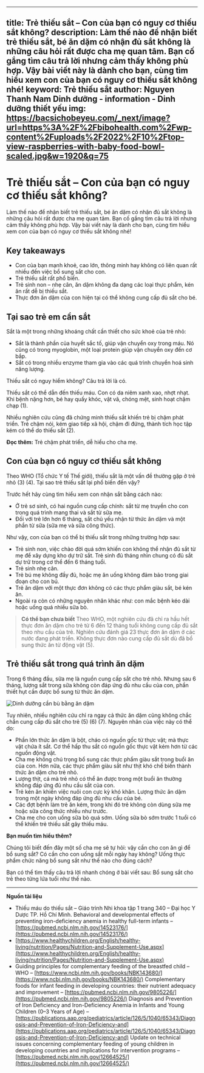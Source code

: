 
---
title: Trẻ thiếu sắt – Con của bạn có nguy cơ thiếu sắt không?
description: Làm thế nào để nhận biết trẻ thiếu sắt, bé ăn dặm có nhận đủ sắt không là những câu hỏi rất được cha mẹ quan tâm. Bạn cố gắng tìm câu trả lời nhưng cảm thấy không phù hợp. Vậy bài viết này là dành cho bạn, cùng tìm hiểu xem con của bạn có nguy cơ thiếu sắt không nhé!
keyword: Trẻ thiếu sắt
author: Nguyen Thanh Nam
Dinh dưỡng - information - Dinh dưỡng thiết yếu
img: https://bacsichobeyeu.com/_next/image?url=https%3A%2F%2Fbibohealth.com%2Fwp-content%2Fuploads%2F2022%2F10%2Ftop-view-raspberries-with-baby-food-bowl-scaled.jpg&w=1920&q=75
---

# Trẻ thiếu sắt – Con của bạn có nguy cơ thiếu sắt không?
Làm thế nào để nhận biết trẻ thiếu sắt, bé ăn dặm có nhận đủ sắt không là những câu hỏi rất được cha mẹ quan tâm. Bạn cố gắng tìm câu trả lời nhưng cảm thấy không phù hợp. Vậy bài viết này là dành cho bạn, cùng tìm hiểu xem con của bạn có nguy cơ thiếu sắt không nhé!

## Key takeaways
- Con của bạn mạnh khoẻ, cao lớn, thông minh hay không có liên quan rất nhiều đến việc bổ sung sắt cho con.
- Trẻ thiếu sắt rất phổ biến.
- Trẻ sinh non – nhẹ cân, ăn dặm không đa dạng các loại thực phẩm, kén ăn rất dễ bị thiếu sắt.
- Thực đơn ăn dặm của con hiện tại có thể không cung cấp đủ sắt cho bé.

## Tại sao trẻ em cần sắt
Sắt là một trong những khoáng chất cần thiết cho sức khoẻ của trẻ nhỏ:

- Sắt là thành phần của huyết sắc tố, giúp vận chuyển oxy trong máu. Nó cũng có trong myoglobin, một loại protein giúp vận chuyển oxy đến cơ bắp.
- Sắt có trong nhiều enzyme tham gia vào các quá trình chuyển hoá sinh năng lượng.

Thiếu sắt có nguy hiểm không? Câu trả lời là có.

Thiếu sắt có thể dẫn đến thiếu máu. Con có da niêm xanh xao, nhợt nhạt. Khi bệnh nặng hơn, bé hay quấy khóc, vật vã, chóng mệt, sinh hoạt chậm chạp (1).

Nhiều nghiên cứu cũng đã chứng minh thiếu sắt khiến trẻ bị chậm phát triển. Trẻ chậm nói, kém giao tiếp xã hội, chậm đi đứng, thành tích học tập kém có thể do thiếu sắt (2).

**Đọc thêm:** Trẻ chậm phát triển, dễ hiểu cho cha mẹ.

## Con của bạn có nguy cơ thiếu sắt không
Theo WHO (Tổ chức Y tế Thế giới), thiếu sắt là một vấn đề thường gặp ở trẻ nhỏ (3) (4). Tại sao trẻ thiếu sắt lại phổ biến đến vậy?

Trước hết hãy cùng tìm hiểu xem con nhận sắt bằng cách nào:

- Ở trẻ sơ sinh, có hai nguồn cung cấp chính: sắt từ mẹ truyền cho con trong quá trình mang thai và sắt từ sữa mẹ.
- Đối với trẻ lớn hơn 6 tháng, sắt chủ yếu nhận từ thức ăn dặm và một phần từ sữa (sữa mẹ và sữa công thức).

Như vậy, con của bạn có thể bị thiếu sắt trong những trường hợp sau:

- Trẻ sinh non, việc chào đời quá sớm khiến con không thể nhận đủ sắt từ mẹ để xây dựng kho dự trữ sắt. Trẻ sinh đủ tháng nhìn chung có đủ sắt dự trữ trong cơ thể đến 6 tháng tuổi.
- Trẻ sinh nhẹ cân.
- Trẻ bú mẹ không đầy đủ, hoặc mẹ ăn uống không đảm bảo trong giai đoạn cho con bú.
- Trẻ ăn dặm với một thực đơn không có các thực phẩm giàu sắt, bé kén ăn.
- Ngoài ra còn có những nguyên nhân khác như: con mắc bệnh kéo dài hoặc uống quá nhiều sữa bò.

> **Có thể bạn chưa biết**
> Theo WHO, một nghiên cứu đã chỉ ra hầu hết thực đơn ăn dặm cho trẻ từ 6 đến 12 tháng tuổi không cung cấp đủ sắt theo nhu cầu của trẻ. Nghiên cứu đánh giá 23 thực đơn ăn dặm ở các nước đang phát triển. Không thực đơn nào cung cấp đủ sắt dù đã bổ sung thức ăn từ động vật (5).

## Trẻ thiếu sắt trong quá trình ăn dặm
Trong 6 tháng đầu, sữa mẹ là nguồn cung cấp sắt cho trẻ nhỏ. Nhưng sau 6 tháng, lượng sắt trong sữa không còn đáp ứng đủ nhu cầu của con, phần thiết hụt cần được bổ sung từ thức ăn dặm.

![Dinh dưỡng cần bù bằng ăn dặm](https://bibohealth.com/wp-content/uploads/2021/07/dinh-duong-tu-sua-me.png)

Tuy nhiên, nhiều nghiên cứu chỉ ra ngay cả thức ăn dặm cũng không chắc chắn cung cấp đủ sắt cho trẻ (5) (6) (7). Nguyên nhân của việc này có thể do:

- Phần lớn thức ăn dặm là bột, cháo có nguồn gốc từ thực vật; mà thực vật chứa ít sắt. Cơ thể hấp thu sắt có nguồn gốc thực vật kém hơn từ các nguồn động vật.
- Cha mẹ không chú trọng bổ sung các thực phẩm giàu sắt trong buổi ăn của con. Hơn nữa, các thực phẩm giàu sắt như thịt khó chế biến thành thức ăn dặm cho trẻ nhỏ.
- Lượng thịt, cá mà trẻ nhỏ có thể ăn được trong một buổi ăn thường không đáp ứng đủ nhu cầu sắt của con.
- Trẻ kén ăn khiến việc nuôi con cực kỳ khó khăn. Lượng thức ăn dặm trong một ngày không đáp ứng đủ nhu cầu của bé.
- Các đợt bệnh làm trẻ ăn kém, trong khi đó trẻ không còn dùng sữa mẹ hoặc sữa công thức nhiều như trước.
- Cha mẹ cho con uống sữa bò quá sớm. Uống sữa bò sớm trước 1 tuổi có thể khiến trẻ thiếu sắt gây thiếu máu.

**Bạn muốn tìm hiểu thêm?**

Chúng tôi biết đến đây một số cha mẹ sẽ tự hỏi: vậy cần cho con ăn gì để bổ sung sắt? Có cần cho con uống sắt mỗi ngày hay không? Uống thực phẩm chức năng bổ sung sắt như thế nào cho đúng cách?

Bạn có thể tìm thấy câu trả lời nhanh chóng ở bài viết sau: Bổ sung sắt cho trẻ theo từng lứa tuổi như thế nào.

***

**Nguồn tài liệu**
- Thiếu máu do thiếu sắt – Giáo trình Nhi khoa tập 1 trang 340 – Đại học Y Dược TP. Hồ Chí Minh.
Behavioral and developmental effects of preventing iron-deficiency anemia in healthy full-term infants – [https://pubmed.ncbi.nlm.nih.gov/14523176/](https://pubmed.ncbi.nlm.nih.gov/14523176/)
- [https://www.healthychildren.org/English/healthy-living/nutrition/Pages/Nutrition-and-Supplement-Use.aspx](https://www.healthychildren.org/English/healthy-living/nutrition/Pages/Nutrition-and-Supplement-Use.aspx)
- Guiding principles for complementary feeding of the breastfed child – WHO – [https://www.ncbi.nlm.nih.gov/books/NBK143680/](https://www.ncbi.nlm.nih.gov/books/NBK143680/)
Complementary foods for infant feeding in developing countries: their nutrient adequacy and improvement – [https://pubmed.ncbi.nlm.nih.gov/9805226/](https://pubmed.ncbi.nlm.nih.gov/9805226/)
Diagnosis and Prevention of Iron Deficiency and Iron-Deficiency Anemia in Infants and Young Children (0–3 Years of Age) – [https://publications.aap.org/pediatrics/article/126/5/1040/65343/Diagnosis-and-Prevention-of-Iron-Deficiency-and](https://publications.aap.org/pediatrics/article/126/5/1040/65343/Diagnosis-and-Prevention-of-Iron-Deficiency-and)
Update on technical issues concerning complementary feeding of young children in developing countries and implications for intervention programs – [https://pubmed.ncbi.nlm.nih.gov/12664525/](https://pubmed.ncbi.nlm.nih.gov/12664525/)